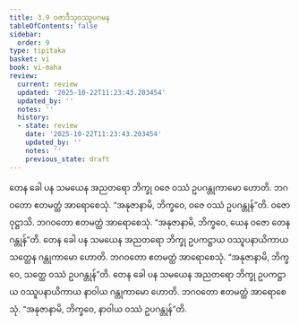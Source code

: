 ```yaml
---
title: 3.9 ဝဇာဒီသုဝဿူပဂမန
tableOfContents: false
sidebar:
  order: 9
type: tipitaka
basket: vi
book: vi-maha
review:
  current: review
  updated: '2025-10-22T11:23:43.203454'
  updated_by: ''
  notes: ''
  history:
  - state: review
    date: '2025-10-22T11:23:43.203454'
    updated_by: ''
    notes: ''
    previous_state: draft
---
```



<ReviewStatus review={frontmatter.review} showDetails={true} />

<HypothesisAnnotation frontmatter={frontmatter} />

<DynamicBreadcrumb />

<Division number="203" book="vi-maha" e="ch" v="3" p="211">

<Paragraph number="906" book="vi-maha">
တေန ခေါ ပန သမယေန အညတရော ဘိက္ခု ဝဇေ ဝဿံ ဥပဂန္တုကာမော ဟောတိ. ဘဂဝတော ဧတမတ္ထံ အာရောစေသုံ. “အနုဇာနာမိ, ဘိက္ခဝေ, ဝဇေ ဝဿံ ဥပဂန္တုန်”တိ. ဝဇော ဝုဋ္ဌာသိ. ဘဂဝတော ဧတမတ္ထံ အာရောစေသုံ. “အနုဇာနာမိ, ဘိက္ခဝေ, ယေန ဝဇော တေန ဂန္တုန်”တိ.
</Paragraph>

<Paragraph number="907" book="vi-maha">
တေန ခေါ ပန သမယေန အညတရော ဘိက္ခု ဥပကဋ္ဌာယ ဝဿူပနာယိကာယ သတ္ထေန ဂန္တုကာမော ဟောတိ. ဘဂဝတော ဧတမတ္ထံ အာရောစေသုံ. “အနုဇာနာမိ, ဘိက္ခဝေ, သတ္ထေ ဝဿံ ဥပဂန္တုန်”တိ.
</Paragraph>

<Paragraph number="908" book="vi-maha">
တေန ခေါ ပန သမယေန အညတရော ဘိက္ခု ဥပကဋ္ဌာယ ဝဿူပနာယိကာယ နာဝါယ ဂန္တုကာမော ဟောတိ. ဘဂဝတော ဧတမတ္ထံ အာရောစေသုံ. “အနုဇာနာမိ, ဘိက္ခဝေ, နာဝါယ ဝဿံ ဥပဂန္တုန်”တိ.
</Paragraph>
</Division>